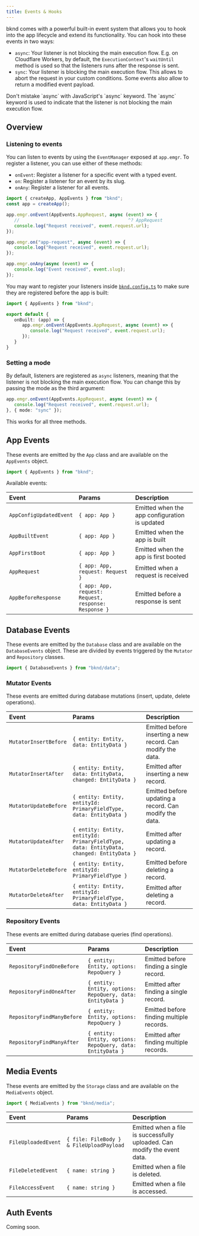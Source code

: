 ```yaml
---
title: Events & Hooks
---
```


bknd comes with a powerful built-in event system that allows you to hook into the app lifecycle and extend its functionality. You can hook into these events in two ways:

- `async`: Your listener is not blocking the main execution flow. E.g. on Cloudflare Workers, by default, the `ExecutionContext`'s `waitUntil` method is used so that the listeners runs after the response is sent.
- `sync`: Your listener is blocking the main execution flow. This allows to abort the request in your custom conditions. Some events also allow to return a modified event payload.

<Note>
Don't mistake `async` with JavaScript's `async` keyword. The `async` keyword is used to indicate that the listener is not blocking the main execution flow. 
</Note>


## Overview

### Listening to events

You can listen to events by using the `EventManager` exposed at `app.emgr`. To register a listener, you can use either of these methods:

- `onEvent`: Register a listener for a specific event with a typed event.
- `on`: Register a listener for an event by its slug.
- `onAny`: Register a listener for all events.

```typescript
import { createApp, AppEvents } from "bknd";
const app = createApp();

app.emgr.onEvent(AppEvents.AppRequest, async (event) => {
   //                                         ^? AppRequest
   console.log("Request received", event.request.url);
});

app.emgr.on("app-request", async (event) => {
   console.log("Request received", event.request.url);
});

app.emgr.onAny(async (event) => {
   console.log("Event received", event.slug);
});
```

You may want to register your listeners inside [`bknd.config.ts`](/extending/config) to make sure they are registered before the app is built:

```typescript bknd.config.ts
import { AppEvents } from "bknd";

export default {
   onBuilt: (app) => {
      app.emgr.onEvent(AppEvents.AppRequest, async (event) => {
         console.log("Request received", event.request.url);
      });
   }
}
```
### Setting a mode
By default, listeners are registered as `async` listeners, meaning that the listener is not blocking the main execution flow. You can change this by passing the mode as the third argument:

```typescript
app.emgr.onEvent(AppEvents.AppRequest, async (event) => {
   console.log("Request received", event.request.url);
}, { mode: "sync" });
```

This works for all three methods.

## App Events
These events are emitted by the `App` class and are available on the `AppEvents` object.

```typescript
import { AppEvents } from "bknd";
```

Available events:

| Event | Params | Description |
|:------|:--------|:------------|
| `AppConfigUpdatedEvent` | `{ app: App }` | Emitted when the app configuration is updated |
| `AppBuiltEvent` | `{ app: App }` | Emitted when the app is built |
| `AppFirstBoot` | `{ app: App }` | Emitted when the app is first booted |
| `AppRequest` | `{ app: App, request: Request }` | Emitted when a request is received |
| `AppBeforeResponse` | `{ app: App, request: Request, response: Response }` | Emitted before a response is sent |

## Database Events
These events are emitted by the `Database` class and are available on the `DatabaseEvents` object. These are divided by events triggered by the `Mutator` and `Repository` classes.

```typescript
import { DatabaseEvents } from "bknd/data";
```

### Mutator Events
These events are emitted during database mutations (insert, update, delete operations).

| Event | Params | Description |
|:------|:--------|:------------|
| `MutatorInsertBefore` | `{ entity: Entity, data: EntityData }` | Emitted before inserting a new record. Can modify the data. |
| `MutatorInsertAfter` | `{ entity: Entity, data: EntityData, changed: EntityData }` | Emitted after inserting a new record. |
| `MutatorUpdateBefore` | `{ entity: Entity, entityId: PrimaryFieldType, data: EntityData }` | Emitted before updating a record. Can modify the data. |
| `MutatorUpdateAfter` | `{ entity: Entity, entityId: PrimaryFieldType, data: EntityData, changed: EntityData }` | Emitted after updating a record. |
| `MutatorDeleteBefore` | `{ entity: Entity, entityId: PrimaryFieldType }` | Emitted before deleting a record. |
| `MutatorDeleteAfter` | `{ entity: Entity, entityId: PrimaryFieldType, data: EntityData }` | Emitted after deleting a record. |

### Repository Events
These events are emitted during database queries (find operations).

| Event | Params | Description |
|:------|:--------|:------------|
| `RepositoryFindOneBefore` | `{ entity: Entity, options: RepoQuery }` | Emitted before finding a single record. |
| `RepositoryFindOneAfter` | `{ entity: Entity, options: RepoQuery, data: EntityData }` | Emitted after finding a single record. |
| `RepositoryFindManyBefore` | `{ entity: Entity, options: RepoQuery }` | Emitted before finding multiple records. |
| `RepositoryFindManyAfter` | `{ entity: Entity, options: RepoQuery, data: EntityData }` | Emitted after finding multiple records. |

## Media Events
These events are emitted by the `Storage` class and are available on the `MediaEvents` object.

```typescript
import { MediaEvents } from "bknd/media";
```

| Event | Params | Description |
|:------|:--------|:------------|
| `FileUploadedEvent` | `{ file: FileBody } & FileUploadPayload` | Emitted when a file is successfully uploaded. Can modify the event data. |
| `FileDeletedEvent` | `{ name: string }` | Emitted when a file is deleted. |
| `FileAccessEvent` | `{ name: string }` | Emitted when a file is accessed. |

## Auth Events
Coming soon.
